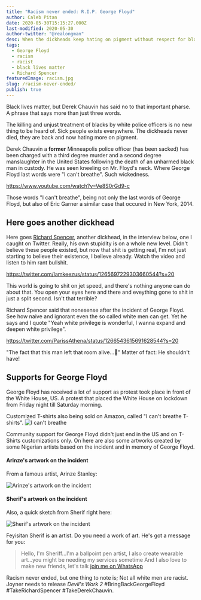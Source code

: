 ```yaml
---
title: "Racism never ended: R.I.P. George Floyd"
author: Caleb Pitan
date: 2020-05-30T15:15:27.000Z
last-modified: 2020-05-30
author-twitter: "@realongman"
desc: When the dickheads keep hating on pigment without respect for black lives, claiming white privilege, then George Floyd dies.
tags:
  - George Floyd
  - racism
  - racist
  - black lives matter
  - Richard Spencer
featuredImage: racism.jpg
slug: /racism-never-ended/
publish: true
---
```


Black lives matter, but Derek Chauvin has said no to that important pharse. A phrase that says more than just three words. 

The killing and unjust treatment of blacks by white police officers is no new thing to be heard of. Sick people exists everywhere. The dickheads never died, they are back and now hating more on pigment.

Derek Chauvin a **former** Minneapolis police officer (has been sacked) has been charged with a third degree murder and a second degree manslaughter in the United States following the death of an unharmed black man in custody. He was seen kneeling on Mr. Floyd's neck. Where George Floyd last words were "I can't breathe". Such wickedness. 

https://www.youtube.com/watch?v=Ve8S0rGd9-c

Those words "I can't breathe", being not only the last words of George Floyd, but also of Eric Garner a similar case that occured in New York, 2014.

## Here goes another dickhead

Here goes [Richard Spencer](https://en.wikipedia.org/wiki/Richard_B._Spencer), another dickhead, in the interview below, one I caught on Twitter. Really, his own stupidity is on a whole new level. Didn't believe these people existed, but now that shit is getting real, I'm not just starting to believe their existence, I believe already. Watch the video and listen to him rant bullshit.

https://twitter.com/Iamkeezus/status/1265697229303660544?s=20

This world is going to shit on jet speed, and there's nothing anyone can do about that. You open your eyes here and there and eveything gone to shit in just a split second. Isn't that terrible?

Richard Spencer said that nonesense after the incident of George Floyd. See how naive and ignorant even the so called white men can get. Yet he says and I quote "Yeah white privilege is wonderful, I wanna expand and deepen white privilege". 

https://twitter.com/ParissAthena/status/1266543615691628544?s=20

"The fact that this man left that room alive...🤦" Matter of fact: He shouldn't have! 

## Supports for George Floyd

George Floyd has received a lot of support as protest took place in front of the White House, US. A protest that placed the White House on lockdown from Friday night till Saturday morning.

Customized T-shirts also being sold on Amazon, called "I can't breathe T-shirts".
![I can't breathe](i-cant-breathe-tshirts.jpg)

Community support for George Floyd didn't just end in the US and on T-Shirts customizations only. On here are also some artworks created by some Nigerian artists based on the incident and in memory of George Floyd.

#### Arinze's artwork on the incident

From a famous artist, Arinze Stanley:

![Arinze's artwork on the incident](arinze-art-on-floyd.jpg)

#### Sherif's artwork on the incident

Also, a quick sketch from Sherif right here:

![Sherif's artwork on the incident](sherif-art.jpg)

Feyisitan Sherif is an artist. Do you need a work of art. He's got a message for you:

> Hello, I'm Sheriff...I'm a ballpoint pen artist, I also create wearable art...you might be needing my services sometime
> And I also love to make new friends, let's talk
> [join me on WhatsApp](https://wa.me/2348131567421)

Racism never ended, but one thing to note is; Not all white men are racist.  
Joyner needs to release _Devil's Work 2_ #BringBackGeorgeFloyd #TakeRichardSpencer #TakeDerekChauvin.
